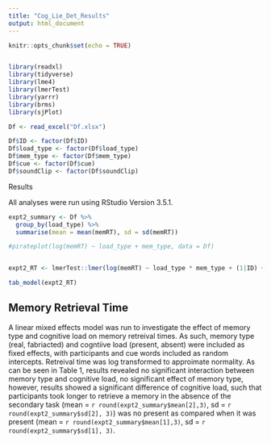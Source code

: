 ```yaml
---
title: "Cog_Lie_Det_Results"
output: html_document
---
```


```r
knitr::opts_chunk$set(echo = TRUE)


library(readxl)
library(tidyverse)
library(lme4)
library(lmerTest)
library(yarrr)
library(brms)
library(sjPlot)

```



```r

Df <- read_excel("Df.xlsx")

Df$ID <- factor(Df$ID)
Df$load_type <- factor(Df$load_type)
Df$mem_type <- factor(Df$mem_type)
Df$cue <- factor(Df$cue)
Df$soundClip <- factor(Df$soundClip)


```

Results

All analyses were run using RStudio Version 3.5.1. 

```r

expt2_summary <- Df %>%
  group_by(load_type) %>%
  summarise(mean = mean(memRT), sd = sd(memRT))

#pirateplot(log(memRT) ~ load_type + mem_type, data = Df)


expt2_RT <- lmerTest::lmer(log(memRT) ~ load_type * mem_type + (1|ID) + (1|cue) , data = Df)

tab_model(expt2_RT)

```

## Memory Retrieval Time

A linear mixed effects model was run to investigate the effect of memory type and cognitive load on memory retreival times. As such, memory type (real, fabriacted) and cogntiive load (present, absent) were included as fixed effects, with participants and cue words included as random intercepts. Retreival time was log transformed to approimate normality. As can be seen in Table 1, results revealed no significant interaction between memory type and cognitive load, no significant effect of memory type, however, results showed a significant difference of cognitive load, such that participants took longer to retrieve a memory in the absence of the secondary task (mean = `r round(expt2_summary$mean[2],3)`, sd = `r round(expt2_summary$sd[2], 3)`) was no present as compared when it was present (mean = `r round(expt2_summary$mean[1],3)`, sd = `r round(expt2_summary$sd[1], 3)`.  



